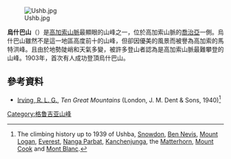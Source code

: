 [[File:Ushb.jpg|thumb]]

'''烏什巴山'''（{{lang-ka|უშბა}}）是[[高加索山脈|高加索山脈]]最顯眼的山峰之一，位於高加索山脈的[[喬治亞|喬治亞]]一側。烏什巴山雖然不是這一地區高度前十的山峰，但卻因優美的風景而被譽為高加索的馬特洪峰。且由於地勢陡峭和天氣多變，被許多登山者認為是高加索山脈最難攀登的山峰。1903年，首次有人成功登頂烏什巴山。
==參考資料==
* [[Robert_Lock_Graham_Irving|Irving, R. L. G.]], ''Ten Great Mountains'' (London, J. M. Dent & Sons, 1940)<ref>The climbing history up to 1939 of Ushba, [[Snowdon|Snowdon]], [[Ben_Nevis|Ben Nevis]], [[Mount_Logan|Mount Logan]], [[Mount_Everest|Everest]], [[Nanga_Parbat|Nanga Parbat]], [[Kangchenjunga|Kanchenjunga]], the [[Matterhorn|Matterhorn]], [[Aoraki/Mount_Cook|Mount Cook]] and [[Mont_Blanc|Mont Blanc]].</ref>
[[Category:格鲁吉亚山峰|Category:格鲁吉亚山峰]]